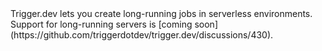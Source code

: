 <Info>
  Trigger.dev lets you create long-running jobs in serverless environments. Support for long-running
  servers is [coming soon](https://github.com/triggerdotdev/trigger.dev/discussions/430).
</Info>
